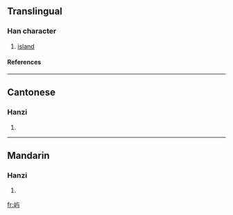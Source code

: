 {{see|嶼}}

==Translingual==
===Han character===
{{Han char|rn=46|rad=山|as=03|sn=6|four=|canj=山卜尸一 (UYSM)}}
# [[island]]
====References====
{{Han ref|kx=0307.271|hdz=10761.060|uh=5C7F|ud=23679}}
----
==Cantonese==
===Hanzi===
{{yue-hanzi|jyut=|y=jeui6, yu4}}
# {{defn|Cantonese}}
----
==Mandarin==
===Hanzi===
{{cmn-hanzi|tra=嶼|pin=[[yǔ]] ([[yu3]])|wg=yü<sup>3</sup>}}
# {{defn|Mandarin}}

[[fr:屿]]